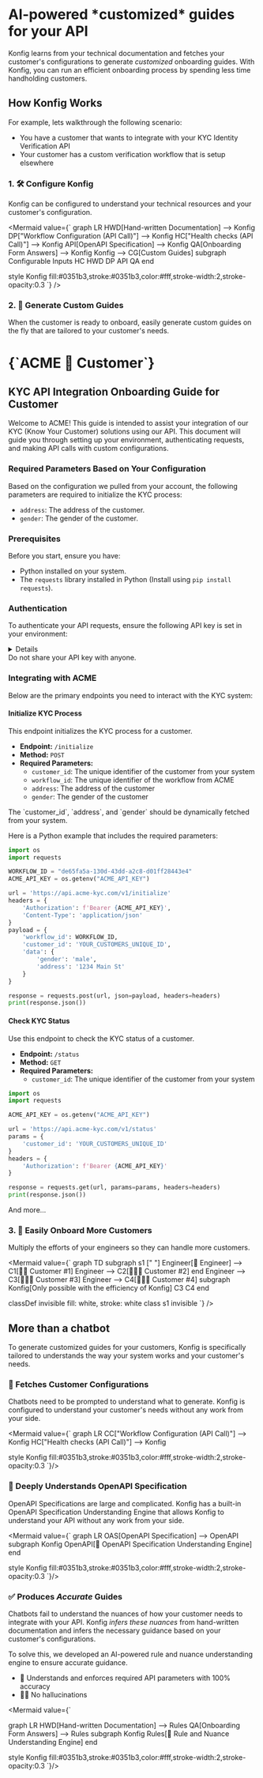 
<div className="markdown max-w-[760px] px-4 pb-16 pt-16 md:pt-32 mx-auto">

<h1 className="font-extrabold text-4xl md:text-5xl">
<span className="bg-gradient-to-r from-purple-800 to-indigo-600 bg-clip-text text-transparent">AI-powered</span>
*customized* guides for your API
</h1>

Konfig learns from your technical documentation and fetches your customer's configurations to generate *customized* onboarding guides. With Konfig, you can run an efficient onboarding process by spending less time handholding customers.

 <ScheduleDemo/>

<h2 className="font-extrabold underline">
How Konfig Works
</h2>

For example, lets walkthrough the following scenario:

- You have a customer that wants to integrate with your KYC Identity Verification API
- Your customer has a custom verification workflow that is setup elsewhere

### 1. 🛠️ Configure Konfig

Konfig can be configured to understand your technical resources and your customer's configuration.

<Mermaid
  value={`
graph LR
  HWD[Hand-written Documentation] --> Konfig
  DP["Workflow Configuration (API Call)"] --> Konfig
  HC["Health checks (API Call)"] --> Konfig
  API[OpenAPI Specification] --> Konfig
  QA[Onboarding Form Answers] --> Konfig
  Konfig --> CG[Custom Guides]
  subgraph Configurable Inputs
    HC
    HWD
    DP
    API
    QA
  end

  style Konfig fill:#0351b3,stroke:#0351b3,color:#fff,stroke-width:2,stroke-opacity:0.3
    `}
/>

### 2. 📄 Generate Custom Guides

When the customer is ready to onboard, easily generate custom guides on the fly that are tailored to your customer's needs.

<div className="max-w-[90vw] block mb-[calc(0.20_*_100%_*_-1)] ">
<div className="scale-75 h-[500px] overflow-scroll origin-top border border-slate-800 shadow-lg p-4 md:p-8">

<h1>{`ACME 🤝 Customer`}</h1>

## KYC API Integration Onboarding Guide for Customer

Welcome to ACME! This guide is intended to assist your integration of our KYC
(Know Your Customer) solutions using our API. This document will guide you
through setting up your environment, authenticating requests, and making API
calls with custom configurations.

### Required Parameters Based on Your Configuration

Based on the configuration we pulled from your account, the following parameters are required to initialize the KYC process:

- `address`: The address of the customer.
- `gender`: The gender of the customer.

### Prerequisites

Before you start, ensure you have:
- Python installed on your system.
- The `requests` library installed in Python (Install using `pip install requests`).

### Authentication

To authenticate your API requests, ensure the following API key is set in your environment:

<details summary="🔑 API Key!">
<div>
```bash
export ACME_API_KEY=9415170c-e774-43aa-b863-3d0a94ef085f
```
</div>
</details>


<Admonition type="caution">
Do not share your API key with anyone.
</Admonition>

### Integrating with ACME

Below are the primary endpoints you need to interact with the KYC system:

#### Initialize KYC Process

This endpoint initializes the KYC process for a customer.

- **Endpoint:** `/initialize`
- **Method:** `POST`
- **Required Parameters:**
  - `customer_id`: The unique identifier of the customer from your system
  - `workflow_id`: The unique identifier of the workflow from ACME
  - `address`: The address of the customer
  - `gender`: The gender of the customer

<Admonition type="note">
The `customer_id`, `address`, and `gender` should be dynamically fetched from your system.
</Admonition>

Here is a Python example that includes the required parameters:

```python
import os
import requests

WORKFLOW_ID = "de65fa5a-130d-43dd-a2c8-d01ff28443e4"
ACME_API_KEY = os.getenv("ACME_API_KEY")

url = 'https://api.acme-kyc.com/v1/initialize'
headers = {
    'Authorization': f'Bearer {ACME_API_KEY}',
    'Content-Type': 'application/json'
}
payload = {
    'workflow_id': WORKFLOW_ID,
    'customer_id': 'YOUR_CUSTOMERS_UNIQUE_ID',
    'data': {
        'gender': 'male',
        'address': '1234 Main St'
    }
}

response = requests.post(url, json=payload, headers=headers)
print(response.json())
```

#### Check KYC Status

Use this endpoint to check the KYC status of a customer.

- **Endpoint:** `/status`
- **Method:** `GET`
- **Required Parameters:**
  - `customer_id`: The unique identifier of the customer from your system

```python
import os
import requests

ACME_API_KEY = os.getenv("ACME_API_KEY")

url = 'https://api.acme-kyc.com/v1/status'
params = {
    'customer_id': 'YOUR_CUSTOMERS_UNIQUE_ID'
}
headers = {
    'Authorization': f'Bearer {ACME_API_KEY}'
}

response = requests.get(url, params=params, headers=headers)
print(response.json())
```

And more...

</div>
</div>

### 3. 🤝 Easily Onboard More Customers

Multiply the efforts of your engineers so they can handle more customers.

<Mermaid
  value={`
graph TD
  subgraph s1 [" "]
    Engineer[👷 Engineer] --> C1[👨‍💼 Customer #1]
    Engineer --> C2[👩🏼‍💼 Customer #2]
  end
  Engineer --> C3[🧑🏾‍💼 Customer #3]
  Engineer --> C4[👨🏼‍💼 Customer #4]
  subgraph Konfig[Only possible with the efficiency of Konfig]
    C3
    C4
  end

  classDef invisible fill: white, stroke: white
  class s1 invisible
    `}
/>

<h2 className="font-extrabold underline">
More than a chatbot
</h2>

To generate customized guides for your customers, Konfig is specifically
tailored to understands the way your system works and your customer's needs.

### 🔗 Fetches Customer Configurations

Chatbots need to be prompted to understand what to generate. Konfig is
configured to understand your customer's needs without any work from your side.

<Mermaid value={`
graph LR
  CC["Workflow Configuration (API Call)"] --> Konfig
  HC["Health checks (API Call)"] --> Konfig

  style Konfig fill:#0351b3,stroke:#0351b3,color:#fff,stroke-width:2,stroke-opacity:0.3
`}/>

### 🧠 Deeply Understands OpenAPI Specification

OpenAPI Specifications are large and complicated. Konfig has a built-in OpenAPI
Specification Understanding Engine that allows Konfig to understand your API
without any work from your side.

<Mermaid value={`
graph LR
  OAS[OpenAPI Specification] --> OpenAPI
  subgraph Konfig
    OpenAPI[🧠 OpenAPI Specification Understanding Engine]
  end

  style Konfig fill:#0351b3,stroke:#0351b3,color:#fff,stroke-width:2,stroke-opacity:0.3
`}/>

### ✅ Produces *Accurate* Guides

Chatbots fail to understand the nuances of how your customer needs to integrate
with your API. Konfig *infers these nuances* from hand-written documentation and
infers the necessary guidance based on your customer's configurations.

To solve this, we developed an AI-powered rule and nuance understanding engine
to ensure accurate guidance.

- 🤝 Understands and enforces required API parameters with 100% accuracy
- 🙅‍♂️ No hallucinations

<Mermaid value={`

graph LR
  HWD[Hand-written Documentation] --> Rules
  QA[Onboarding Form Answers] --> Rules
  subgraph Konfig
    Rules[🧠 Rule and Nuance Understanding Engine]
  end

  style Konfig fill:#0351b3,stroke:#0351b3,color:#fff,stroke-width:2,stroke-opacity:0.3
`}/>

<ScheduleDemo/>

</div>

